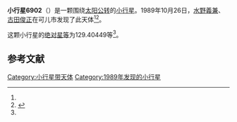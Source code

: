 {{Infobox planet
| bgcolour = #FFFFC0
| name = 6902 Hideoasada
| symbol = 
| image = 
| caption = 
| discovery = yes
| discovery_ref = 
| discoverer = [[水野義兼|水野義兼]]、[[古田俊正|古田俊正]]
| discovery_site = [[可儿市|可儿市]] 
| discovered = 1989年10月26日
| designations = yes
| mp_name = 
| named_after = 
| alt_names = 1989 US3/ 1952 QR / 1980 VS1 / 1992 GO3
| mp_category = [[主带小行星|主带小行星]]
| orbit_ref = <ref name="a">[http://ssd.jpl.nasa.gov/sbdb.cgi?sstr=6902 6902 Hideoasada] {{Wayback|url=http://ssd.jpl.nasa.gov/sbdb.cgi?sstr=6902 |date=20210829055801 }}，小行星數據庫瀏覽器（JPL Small-Body Database Browser）－[[美国国家航空航天局|美国国家航空航天局]]喷气推进实验室</ref>
| epoch = 2456400.5 (2013年4月18日更新)
| aphelion = {{convert|3.0314495|AU|km|3|abbr=on|lk=out}}
| perihelion = {{convert|2.4754483|AU|km|3|abbr=on}}
| semimajor = {{convert|2.7534489|AU|km|3|abbr=on}}
| eccentricity = 0.1009645
| period = 1668.837159 [[日|日]]<br />4.57[[儒略年|儒略年]]
| avg_speed = 
| inclination = 2.09438
| asc_node = 214.30821
| mean_anomaly = 
| arg_peri = 129.40449
| satellites = 
| physical_characteristics = yes
| dimensions = 
| mass = 
| density = 
| surface_grav = 
| escape_velocity = 
| sidereal_day = 
| axial_tilt = 
| pole_ecliptic_lat = 
| pole_ecliptic_lon = 
| albedo = 
| temperatures= 
| temp_name1 = 
| mean_temp_1 = 
| max_temp_1 = 
| temp_name2 = 
| max_temp_2 = 
| spectral_type = 
| abs_magnitude = 129.40449
}}

'''小行星6902'''（{{lang-en|6902 Hideoasada}}）是一颗围绕[[太阳|太阳]][[公转|公转]]的[[小行星|小行星]]。1989年10月26日，[[水野義兼|水野義兼]]、[[古田俊正|古田俊正]]在可儿市发现了此天体<ref name="a" /><ref>{{cite news|title=小行星列表|url=http://cfa-www.harvard.edu/iau/lists/NumberedMPs.txt|accessdate=2013-07-08|newspaper=哈佛大学|archive-date=2008-05-17|archive-url=https://web.archive.org/web/20080517010638/http://cfa-www.harvard.edu/iau/lists/NumberedMPs.txt|dead-url=no}}</ref>。

这颗小行星的[[绝对星等|绝对星等]]为129.40449等<ref name="a" />。

==参考文献==
{{reflist}}
{{Minor Planet Number|[[小行星6901|小行星6901]]|[[小行星6903|小行星6903]]}}

{{小天体}}

[[Category:小行星带天体|Category:小行星带天体]]
[[Category:1989年发现的小行星|Category:1989年发现的小行星]]

{{asteroid-stub}}
